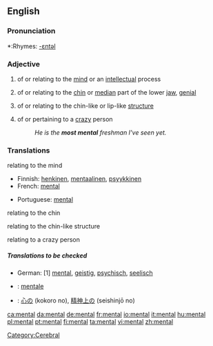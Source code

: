 ==English==

===Pronunciation===
*:Rhymes: [[Rhymes:English:-ɛntəl|-ɛntəl]]

===Adjective===
{{en-adj-notcomp}}

# of or relating to the [[mind]] or an [[intellect]]ual process
# {{anatomy}} of or relating to the [[chin]] or [[median]] part of the lower [[jaw]], [[genial]]
# {{biology}} of or relating to the chin-like or lip-like [[structure]]
# {{cattag|colloquial|comparable}} of or pertaining to a [[crazy]] person
#:''He is the '''most mental''' freshman I've seen yet.''

===Translations===
;relating to the mind
{{top}}
*Finnish: [[henkinen]], [[mentaalinen]], [[psyykkinen]]
*French: [[#French|mental]]
{{mid}}
*Portuguese: [[#Portuguese|mental]]
{{bottom}}

;relating to the chin
{{top}}
{{mid}}
{{bottom}}

;relating to the chin-like structure
{{top}}
{{mid}}
{{bottom}}

;relating to a crazy person
{{top}}
{{mid}}
{{bottom}}

=====Translations to be checked=====
{{checktrans}}

*German: [1] [[mental]], [[geistig]], [[psychisch]], [[seelisch]]
*{{ttbc|Italian}}: [[mentale]] {{m/f}}
*{{ttbc|Japanese}}: [[心の]] (kokoro no), [[精神上の]] (seishinjō no)

[[Category:Cerebral]]

[[ca:mental]]
[[da:mental]]
[[de:mental]]
[[fr:mental]]
[[io:mental]]
[[it:mental]]
[[hu:mental]]
[[pl:mental]]
[[pt:mental]]
[[fi:mental]]
[[ta:mental]]
[[vi:mental]]
[[zh:mental]]